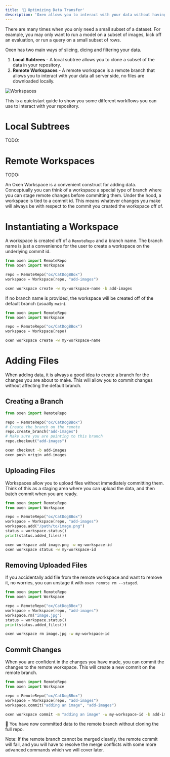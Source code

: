 ```yaml
---
title: '🌲 Optimizing Data Transfer'
description: 'Oxen allows you to interact with your data without having to download the entire dataset locally.'
---
```


There are many times when you only need a small subset of a dataset. For example, you may only want to run a model on a subset of images, kick off an evaluation, or run a query on a small subset of rows.

Oxen has two main ways of slicing, dicing and filtering your data.

1) **Local Subtrees** - A local subtree allows you to clone a subset of the data in your repository.
2) **Remote Workspaces** - A remote workspace is a remote branch that allows you to interact with your data all server side, no files are downloaded locally.


![Workspaces](/images/local-subtrees-workspaces.png)

This is a quickstart guide to show you some different workflows you can use to interact with your repository.

# Local Subtrees

TODO:

# Remote Workspaces

TODO:

An Oxen Workspace is a convenient construct for adding data. Conceptually you can think of a workspace a special type of branch where you can stage remote changes before committing them. Under the hood, a workspace is tied to a commit id. This means whatever changes you make will always be with respect to the commit you created the workspace off of.

# Instantiating a Workspace

A workspace is created off of a `RemoteRepo` and a branch name. The branch name is just a convenience for the user to create a workspace on the underlying commit id.

<CodeGroup>

```python Python
from oxen import RemoteRepo
from oxen import Workspace

repo = RemoteRepo("ox/CatDogBBox")
workspace = Workspace(repo, "add-images")
```

```bash CLI
oxen workspace create -w my-workspace-name -b add-images
```

</CodeGroup>

If no branch name is provided, the workspace will be created off of the default branch (usually `main`).

<CodeGroup>

```python Python
from oxen import RemoteRepo
from oxen import Workspace

repo = RemoteRepo("ox/CatDogBBox")
workspace = Workspace(repo)
```

```bash CLI
oxen workspace create -w my-workspace-name
```

</CodeGroup>

# Adding Files

When adding data, it is always a good idea to create a branch for the changes you are about to make. This will allow you to commit changes without affecting the default branch.

## Creating a Branch

<CodeGroup>

```python Python
from oxen import RemoteRepo

repo = RemoteRepo("ox/CatDogBBox")
# Create the branch on the remote
repo.create_branch("add-images")
# Make sure you are pointing to this branch
repo.checkout("add-images")
```

```bash CLI
oxen checkout -b add-images
oxen push origin add-images
```

</CodeGroup>

## Uploading Files

Workspaces allow you to upload files without immediately committing them. Think of this as a staging area where you can upload the data, and then batch commit when you are ready.

<CodeGroup>

```python Python
from oxen import RemoteRepo
from oxen import Workspace

repo = RemoteRepo("ox/CatDogBBox")
workspace = Workspace(repo, "add-images")
workspace.add("/path/to/image.png")
status = workspace.status()
print(status.added_files())
```

```bash CLI
oxen workspace add image.png -w my-workspace-id
oxen workspace status -w my-workspace-id
```

</CodeGroup>

## Removing Uploaded Files

If you accidentally add file from the remote workspace and want to remove it, no worries, you can unstage it with `oxen remote rm --staged`.

<CodeGroup>

```python Python
from oxen import RemoteRepo
from oxen import Workspace

repo = RemoteRepo("ox/CatDogBBox")
workspace = Workspace(repo, "add-images")
workspace.rm("image.jpg")
status = workspace.status()
print(status.added_files())
```

```bash
oxen workspace rm image.jpg -w my-workspace-id
```

</CodeGroup>

## Commit Changes

When you are confident in the changes you have made, you can commit the changes to the remote workspace. This will create a new commit on the remote branch.

<CodeGroup>

```python Python
from oxen import RemoteRepo
from oxen import Workspace

repo = RemoteRepo("ox/CatDogBBox")
workspace = Workspace(repo, "add-images")
workspace.commit("adding an image", "add-images")
```

```bash CLI
oxen workspace commit -m "adding an image" -w my-workspace-id -b add-images
```

</CodeGroup>

🎉 You have now committed data to the remote branch without cloning the full repo.

Note: If the remote branch cannot be merged cleanly, the remote commit will fail, and you will have to resolve the merge conflicts with some more advanced commands which we will cover later.
